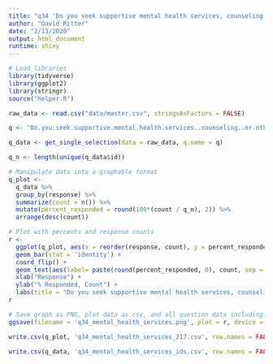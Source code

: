 ```yaml
---
title: "q34 'Do you seek supportive mental health services, counseling, or other therapy within or outside of the VA?'"
author: "David Ritter"
date: "2/13/2020"
output: html_document
runtime: shiny
---
```


```r
# Load libraries
library(tidyverse)
library(ggplot2)
library(stringr)
source("helper.R")
```

```r
raw_data <- read.csv("data/master.csv", stringsAsFactors = FALSE)
```

```r
q <- "Do.you.seek.supportive.mental.health.services..counseling..or.other.therapy.within.or.outside.of.the.VA."

q_data <- get_single_selection(data = raw_data, q.name = q)

q_n <- length(unique(q_data$id))
```

```r
# Manipulate data into a graphable format
q_plot <-
  q_data %>%
  group_by(response) %>%
  summarize(count = n()) %>%
  mutate(percent_responded = round(100*(count / q_n), 2)) %>%
  arrange(desc(count))
```

```r
# Plot with percents and response counts
r <- 
  ggplot(q_plot, aes(x = reorder(response, count), y = percent_responded)) +
  geom_bar(stat = 'identity') +
  coord_flip() +
  geom_text(aes(label= paste(round(percent_responded, 0), count, sep = "%:"))) +
  xlab("Response") +
  ylab("% Responded, Count") +
  labs(title = "Do you seek supportive mental health services, counseling, or other therapy within or outside of the VA?", subtitle = q_n)
r
```

```r
# Save graph as PNG, plot data as csv, and all question data including response IDs as csv (save question n and N at end of plot file as "_x.x")
ggsave(filename = 'q34_mental_health_services.png', plot = r, device = 'png')

write.csv(q_plot, 'q34_mental_health_services_217.csv', row.names = FALSE)

write.csv(q_data, 'q34_mental_health_services_ids.csv', row.names = FALSE)
```
